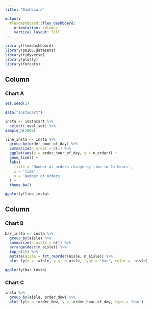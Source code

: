 ```yaml
---
title: "Dashboard"

output: 
  flexdashboard::flex_dashboard:
    orientation: columns
    vertical_layout: fill
---
```


```r
library(flexdashboard)
library(p8105.datasets)
library(tidyverse)
library(plotly)
library(forcats)
```

Column {data-width=650}
-----------------------------------------------------------------------

### Chart A

```r
set.seed(1)

data("instacart")

insta <- instacart %>% 
  select(-eval_set) %>% 
sample_n(5000)

line_insta <- insta %>% 
  group_by(order_hour_of_day) %>% 
  summarize(n_order = n()) %>% 
  ggplot(aes(x = order_hour_of_day, y = n_order)) +
  geom_line() +
  labs(
    title = 'Number of orders change by time in 24 hours',
    x = 'Time',
    y = 'Number of orders'
  ) +
  theme_bw()

ggplotly(line_insta)

```

Column {data-width=350}
-----------------------------------------------------------------------

### Chart B

```r

bar_insta <- insta %>% 
  group_by(aisle) %>% 
  summarize(n_aisle = n()) %>% 
  arrange(desc(n_aisle)) %>% 
  top_n(15) %>% 
  mutate(aisle = fct_reorder(aisle, n_aisle)) %>% 
  plot_ly(x = ~aisle, y = ~n_aisle, type = 'bar', color = ~aisle)

ggplotly(bar_insta)

```

### Chart C

```r

insta %>% 
  group_by(aisle, order_dow) %>% 
  plot_ly(x = ~order_dow, y = ~order_hour_of_day, type = 'box')

```
